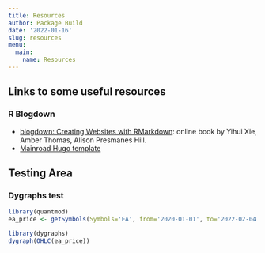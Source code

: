 ```yaml
---
title: Resources
author: Package Build
date: '2022-01-16'
slug: resources
menu: 
  main:
    name: Resources
---
```


## Links to some useful resources

### R Blogdown

* [blogdown: Creating Websites with RMarkdown](https://bookdown.org/yihui/blogdown/): online book by Yihui Xie, Amber Thomas, Alison Presmanes Hill.
* [Mainroad Hugo template](https://themes.gohugo.io/themes/mainroad/)

## Testing Area

### Dygraphs test 

```r
library(quantmod)
ea_price <- getSymbols(Symbols='EA', from='2020-01-01', to='2022-02-04', auto.assign = FALSE)
```

```r
library(dygraphs)
dygraph(OHLC(ea_price))
```